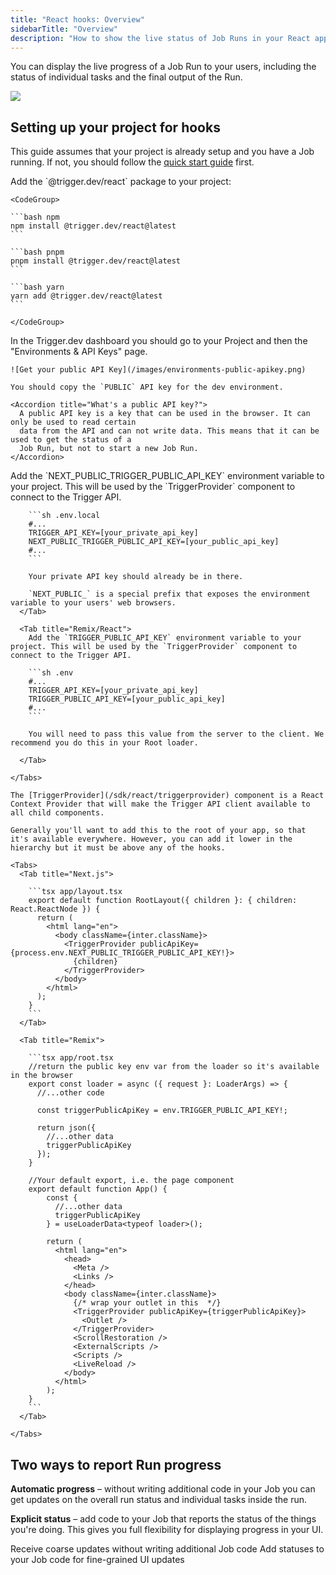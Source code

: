 ```yaml
---
title: "React hooks: Overview"
sidebarTitle: "Overview"
description: "How to show the live status of Job Runs in your React app"
---
```


You can display the live progress of a Job Run to your users, including the status of individual tasks and the final output of the Run.

<Frame caption='This updates live as the Job progresses, until we show the "Posted to Slack" output'>
  <img src="/images/react-hooks.png" />
</Frame>

## Setting up your project for hooks

This guide assumes that your project is already setup and you have a Job running. If not, you should follow the [quick start guide](/documentation/quickstart) first.

<Steps titleSize="h3">
  <Step title="Install the package">
    Add the `@trigger.dev/react` package to your project:

    <CodeGroup>

    ```bash npm
    npm install @trigger.dev/react@latest
    ```

    ```bash pnpm
    pnpm install @trigger.dev/react@latest
    ```

    ```bash yarn
    yarn add @trigger.dev/react@latest
    ```

    </CodeGroup>

  </Step>
  <Step title="Get your public API key">
    In the Trigger.dev dashboard you should go to your Project and then the "Environments & API Keys" page.

    ![Get your public API Key](/images/environments-public-apikey.png)

    You should copy the `PUBLIC` API key for the dev environment.

    <Accordion title="What's a public API key?">
      A public API key is a key that can be used in the browser. It can only be used to read certain
      data from the API and can not write data. This means that it can be used to get the status of a
      Job Run, but not to start a new Job Run.
    </Accordion>

  </Step>
  <Step title="Setting up environment variables">
    <Tabs>
      <Tab title="Next.js">
        Add the `NEXT_PUBLIC_TRIGGER_PUBLIC_API_KEY` environment variable to your project. This will be used by the `TriggerProvider` component to connect to the Trigger API.

        ```sh .env.local
        #...
        TRIGGER_API_KEY=[your_private_api_key]
        NEXT_PUBLIC_TRIGGER_PUBLIC_API_KEY=[your_public_api_key]
        #...
        ```

        Your private API key should already be in there.

        `NEXT_PUBLIC_` is a special prefix that exposes the environment variable to your users' web browsers.
      </Tab>

      <Tab title="Remix/React">
        Add the `TRIGGER_PUBLIC_API_KEY` environment variable to your project. This will be used by the `TriggerProvider` component to connect to the Trigger API.

        ```sh .env
        #...
        TRIGGER_API_KEY=[your_private_api_key]
        TRIGGER_PUBLIC_API_KEY=[your_public_api_key]
        #...
        ```

        You will need to pass this value from the server to the client. We recommend you do this in your Root loader.

      </Tab>

    </Tabs>

  </Step>

  <Step title="Add the <TriggerProvider> component">

    The [TriggerProvider](/sdk/react/triggerprovider) component is a React Context Provider that will make the Trigger API client available to all child components.

    Generally you'll want to add this to the root of your app, so that it's available everywhere. However, you can add it lower in the hierarchy but it must be above any of the hooks.

    <Tabs>
      <Tab title="Next.js">

        ```tsx app/layout.tsx
        export default function RootLayout({ children }: { children: React.ReactNode }) {
          return (
            <html lang="en">
              <body className={inter.className}>
                <TriggerProvider publicApiKey={process.env.NEXT_PUBLIC_TRIGGER_PUBLIC_API_KEY!}>
                  {children}
                </TriggerProvider>
              </body>
            </html>
          );
        }
        ```
      </Tab>

      <Tab title="Remix">

        ```tsx app/root.tsx
        //return the public key env var from the loader so it's available in the browser
        export const loader = async ({ request }: LoaderArgs) => {
          //...other code

          const triggerPublicApiKey = env.TRIGGER_PUBLIC_API_KEY!;

          return json({
            //...other data
            triggerPublicApiKey
          });
        }

        //Your default export, i.e. the page component
        export default function App() {
            const {
              //...other data
              triggerPublicApiKey
            } = useLoaderData<typeof loader>();

            return (
              <html lang="en">
                <head>
                  <Meta />
                  <Links />
                </head>
                <body className={inter.className}>
                  {/* wrap your outlet in this  */}
                  <TriggerProvider publicApiKey={triggerPublicApiKey}>
                    <Outlet />
                  </TriggerProvider>
                  <ScrollRestoration />
                  <ExternalScripts />
                  <Scripts />
                  <LiveReload />
                </body>
              </html>
            );
        }
        ```
      </Tab>

    </Tabs>

  </Step>
</Steps>

## Two ways to report Run progress

**Automatic progress** – without writing additional code in your Job you can get updates on the overall run status and individual tasks inside the run.

**Explicit status** – add code to your Job that reports the status of the things you're doing. This gives you full flexibility for displaying progress in your UI.

<CardGroup cols={2}>
  <Card title="Automatic hooks" icon="wrench" href="/documentation/guides/react-hooks-automatic">
    Receive coarse updates without writing additional Job code
  </Card>
  <Card
    title="Explicit status hooks"
    icon="wrench"
    href="/documentation/guides/react-hooks-statuses"
  >
    Add statuses to your Job code for fine-grained UI updates
  </Card>
</CardGroup>
